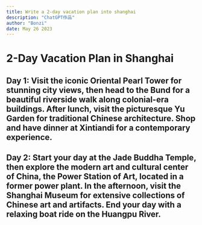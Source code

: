 ```yaml
---
title: Write a 2-day vacation plan into shanghai
description: "ChatGPT作品"
author: "Bonzi"
date: May 26 2023
---
```


# 2-Day Vacation Plan in Shanghai
## Day 1: Visit the iconic Oriental Pearl Tower for stunning city views, then head to the Bund for a beautiful riverside walk along colonial-era buildings. After lunch, visit the picturesque Yu Garden for traditional Chinese architecture. Shop and have dinner at Xintiandi for a contemporary experience.
## Day 2: Start your day at the Jade Buddha Temple, then explore the modern art and cultural center of China, the Power Station of Art, located in a former power plant. In the afternoon, visit the Shanghai Museum for extensive collections of Chinese art and artifacts. End your day with a relaxing boat ride on the Huangpu River.
